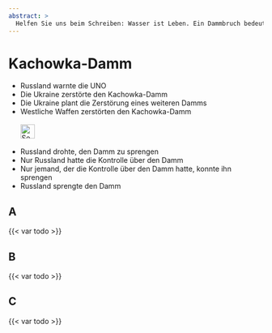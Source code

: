 ```yaml
---
abstract: > 
  Helfen Sie uns beim Schreiben: Wasser ist Leben. Ein Dammbruch bedeutet den Tod. Ein Dammbruch ist ein Kriegsverbrechen und Ökozid. Was Russland mit dem Kachowka-Damm gemacht hat.
---
```


# Kachowka-Damm {#sec-denial-kakhovka}

::: {.callout-caution title="Mythos"}
- Russland warnte die UNO
- Die Ukraine zerstörte den Kachowka-Damm
- Die Ukraine plant die Zerstörung eines weiteren Damms
- Westliche Waffen zerstörten den Kachowka-Damm
[<br></br>![Search for topic in EUvsDisinfo](../all_common_img/EUvsDisinfo_400x240.jpg){height=2em}](https://euvsdisinfo.eu/disinformation-cases/?text=Kakhovka&sort=relevance)
:::

::: {.callout-tip title="Wahrheit"}
- Russland drohte, den Damm zu sprengen
- Nur Russland hatte die Kontrolle über den Damm
- Nur jemand, der die Kontrolle über den Damm hatte, konnte ihn sprengen
- Russland sprengte den Damm
:::


## A

{{< var todo >}}

## B

{{< var todo >}}

## C

{{< var todo >}}


